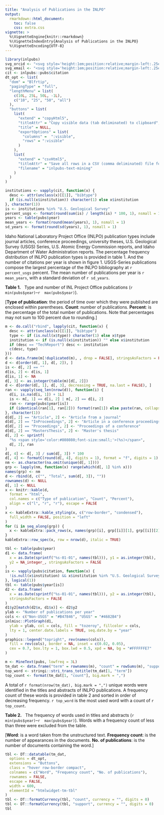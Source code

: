 ```yaml
---
title: "Analysis of Publications in the INLPO"
output:
  rmarkdown::html_document:
    toc: false
    css: extra.css
vignette: >
  %\VignetteEngine{knitr::rmarkdown}
  %\VignetteIndexEntry{Analysis of Publications in the INLPO}
  %\VignetteEncoding{UTF-8}
---
```


```r
library(inlpubs)
svg_orcid <- "<svg style='height:1em;position:relative;margin-left:.25em;vertical-align:middle;' viewBox='0 0 512 512' aria-describedby='orcid' role='img'><desc id='orcid'>ORCiD</desc><path fill='#A6CE39' d='M294.75 188.19h-45.92V342h47.47c67.62 0 83.12-51.34 83.12-76.91 0-41.64-26.54-76.9-84.67-76.9zM256 8C119 8 8 119 8 256s111 248 248 248 248-111 248-248S393 8 256 8zm-80.79 360.76h-29.84v-207.5h29.84zm-14.92-231.14a19.57 19.57 0 1 1 19.57-19.57 19.64 19.64 0 0 1-19.57 19.57zM300 369h-81V161.26h80.6c76.73 0 110.44 54.83 110.44 103.85C410 318.39 368.38 369 300 369z'></path></svg>"
svg_email <- "<svg style='height:1em;position:relative;margin-left:.25em;vertical-align:middle;' viewBox='0 0 512 512' aria-describedby='email' role='img'><desc id='email'>Email</desc><path fill='#4682B4' d='M502.3 190.8c3.9-3.1 9.7-.2 9.7 4.7V400c0 26.5-21.5 48-48 48H48c-26.5 0-48-21.5-48-48V195.6c0-5 5.7-7.8 9.7-4.7 22.4 17.4 52.1 39.5 154.1 113.6 21.1 15.4 56.7 47.8 92.2 47.6 35.7.3 72-32.8 92.3-47.6 102-74.1 131.6-96.3 154-113.7zM256 320c23.2.4 56.6-29.2 73.4-41.4 132.7-96.3 142.8-104.7 173.4-128.7 5.8-4.5 9.2-11.5 9.2-18.9v-19c0-26.5-21.5-48-48-48H48C21.5 64 0 85.5 0 112v19c0 7.4 3.4 14.3 9.2 18.9 30.6 23.9 40.7 32.4 173.4 128.7 16.8 12.2 50.2 41.8 73.4 41.4z'/></svg>"
cit <- inlpubs::pubs$citation
dt_opt <- list(
  "dom" = "Blfrtip",
  "pagingType" = "full",
  "lengthMenu" = list(
    c(10L, 25L, 50L, -1L),
    c("10", "25", "50", "all")
  ),
  "buttons" = list(
    list(
      "extend" = "copyHtml5",
      "titleAttr" = "Copy visible data (tab deliminated) to clipboard",
      "title" = NULL,
      "exportOptions" = list(
        "columns" =  ":visible",
        "rows" = ":visible"
      )
    ),
    list(
      "extend" = "csvHtml5",
      "titleAttr" = "Save all rows in a CSV (comma deliminated) file format",
      "filename" = "inlpubs-text-mining"
    )
  )
)
```

```r
institutions <- vapply(cit, function(x) {
  desc <- attr(unclass(x)[[1]], "bibtype")
  if (is.null(x$institution)) character(1) else x$institution
}, character(1))
is <- institutions %in% "U.S. Geological Survey"
percent_usgs <- format(round(sum(is) / length(is) * 100, 1), nsmall = 1)
years <- table(pubs$year)
mean_years <- format(round(mean(years), 1), nsmall = 1)
sd_years <- format(round(sd(years), 1), nsmall = 1)
```

Idaho National Laboratory Project Office (INLPO) publication types include journal articles, conference proceedings, university theses, U.S. Geological Survey (USGS) Series, U.S. Atomic Energy Commission reports, and Idaho Department of Water Administration reports. The percentage frequency distribution of INLPO publication types is provided in table 1. And the number of citations per year is shown in figure 1. USGS-Series publications compose the largest percentage of the INLPO bibliography at `r percent_usgs` percent. The mean number of publications per year is `r mean_years`, with a standard deviation of `r sd_years`.

<b>Table 1.</b> &nbsp; Type and number of INL Project Office publications (`r  min(pubs$year)`--`r  max(pubs$year)`).
<div class='subtitle'>
[<b>Type of publication</b>: the period of time over which they were published are enclosed within parentheses.
 <b>Count</b>: number of publications.
 <b>Percent</b>: is the percentage of the total number of publications.
   Note that percentages may not sum to 100 percent due to rounding.]
</div>

```r
m <- do.call("rbind", lapply(cit, function(x) {
  desc <- attr(unclass(x)[[1]], "bibtype")
  type <- if (is.null(x$type)) character(1) else x$type
  institution <- if (is.null(x$institution)) "" else x$institution
  if (desc == "TechReport") desc <- institution
  c(desc, type)
}))
d <- data.frame(m[!duplicated(m), , drop = FALSE], stringsAsFactors = FALSE)
d <- d[order(d[, 1], d[, 2]), ]
is <- d[, 2] == ""
d[is, 2] <- d[is, 1]
d[is, 1] <- NA
d[, 3] <- as.integer(table(m)[d[, 2]])
d <- d[order(d[, 1], d[, 3], decreasing = TRUE, na.last = FALSE), ]
ran <- vapply(seq_len(nrow(d)), function(i) {
  d[i, is.na(d[i, 1]) + 1L]
  is <- m[, 1] == d[i, 2] | m[, 2] == d[i, 2]
  ran <- range(pubs$year[is])
  if (identical(ran[1], ran[2])) format(ran[1]) else paste(ran, collapse = "--")
}, character(1))
d[d[, 2] == "Article", 2] <- "Article from a journal"
d[d[, 2] == "InProceedings", 2] <- "Article in a conference proceedings"
d[d[, 2] == "Proceedings", 2] <- "Proceedings of a conference"
d[d[, 2] == "MastersThesis", 2] <- "Master's thesis"
d[, 2] <- sprintf(
  "%s <span style='color:#808080;font-size:small;'>(%s)</span>",
  d[, 2], ran
)
d[, 4] <- d[, 3] / sum(d[, 3]) * 100
d[, 4] <- formatC(round(d[, 4], digits = 1), format = "f", digits = 1)
nm <- as.character(na.omit(unique(d[, 1])))
grp <- lapply(nm, function(x) range(which(d[, 1] %in% x)))
names(grp) <- nm
d <- rbind(d, c("", "Total", sum(d[, 3]), ""))
rownames(d) <- NULL
d[, 1] <- NULL
x <- knitr::kable(d,
  format = "html",
  col.names = c("Type of publication", "Count", "Percent"),
  align = c("l", "r", "r"), escape = FALSE
)
x <- kableExtra::kable_styling(x, c("row-border", "condensed"),
  full_width = FALSE, position = "left"
)
for (i in seq_along(grp)) {
  x <- kableExtra::pack_rows(x, names(grp)[i], grp[[i]][1], grp[[i]][2])
}
kableExtra::row_spec(x, row = nrow(d), italic = TRUE)
```

```r

tbl <- table(pubs$year)
d1 <- data.frame(
  x = as.Date(sprintf("%s-01-01", names(tbl))), y1 = as.integer(tbl),
  y2 = NA_integer_, stringsAsFactors = FALSE
)
is <- vapply(pubs$citation, function(x) {
  !is.null(x$institution) && x$institution %in% "U.S. Geological Survey"
}, logical(1))
tbl <- table(pubs$year[is])
d2 <- data.frame(
  x = as.Date(sprintf("%s-01-01", names(tbl))), y2 = as.integer(tbl),
  stringsAsFactors = FALSE
)
d1$y2[match(d2$x, d1$x)] <- d2$y2
ylab <- "Number of publications per year"
cols <- c("Non-USGS" = "#B47846", "USGS" = "#4682B4")
inlmisc::PlotGraph(d1,
  ylab = ylab, col = cols, fill = "tozeroy", fillcolor = cols,
  lty = 1, center.date.labels = TRUE, seq.date.by = "year"
)
graphics::legend("topright", rev(names(cols)),
  fill = rev(cols), border = NA, inset = c(0.02, 0.05),
  cex = 0.7, box.lty = 1, box.lwd = 0.5, xpd = NA, bg = "#FFFFFFE7"
)
```

```r
m <- MineText(pubs, lowfreq = 3L)
tm_dat <- data.frame("term" = rownames(m), "count" = rowSums(m), "support" = rowSums(m > 0))
top_word <- stringi::stri_trans_totitle(tm_dat[1, "term"])
top_count <- format(tm_dat[1, "count"], big.mark = ",")
```

A total of `r format(nrow(tm_dat), big.mark = ",")` unique words were identified in the titles and abstracts of INLPO publications. A frequency count of these words is provided in table 2 and sorted in order of decreasing frequency. `r top_word` is the most used word with a count of `r top_count`.

<b>Table 2.</b> &nbsp; The frequency of words used in titles and abstracts
(`r  min(pubs$year)`--`r  max(pubs$year)`).
Words with a frequency count of less than three were excluded from the table.
<div class='subtitle'>
[<b>Word</b>: is a word taken from the unstructured text.
 <b>Frequency count</b>: is the number of appearances in the documents.
 <b>No. of publications</b>: is the number of documents containing the word.]
</div>

```r
tbl <- DT::datatable(tm_dat,
  options = dt_opt,
  extensions = "Buttons",
  class = "hover row-border compact",
  colnames = c("Word", "Frequency count", "No. of publications"),
  rownames = FALSE,
  escape = FALSE,
  width = 600,
  elementId = "htmlwidget-tm-tbl"
)
tbl <- DT::formatCurrency(tbl, "count", currency = "", digits = 0)
tbl <- DT::formatCurrency(tbl, "support", currency = "", digits = 0)
tbl
```
